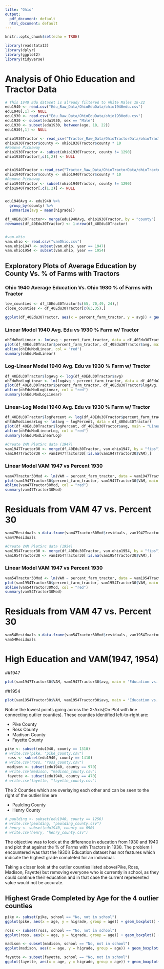 ```yaml
---
title: "Ohio"
output:
  pdf_document: default
  html_document: default
---
```


```r
knitr::opts_chunk$set(echo = TRUE)
```


```r
library(readstata13)
library(dplyr)
library(ggplot2)
library(tidyverse)
```
# Analysis of Ohio Education and Tractor Data

```r
# This 1940 Edu dataset is already filtered to White Males 18-22
edu1940 <- read.csv("Edu_Raw_Data/OhioEduData/ohio1940edu.csv")
edu1940[,1] <- NULL
edu1930 <- read.csv("Edu_Raw_Data/OhioEduData/ohio1930edu.csv")
edu1930 <- subset(edu1930, sex == "Male")
edu1930 <- subset(edu1930, between(age, 18, 22))
edu1930[,1] <- NULL

ohio1930Tractor <- read_csv("Tractor_Raw_Data/OhioTractorData/ohioTractor1930.csv")
ohio1930Tractor$county <- ohio1930Tractor$county * 10
#Remove Pickaway
ohio1930Tractor <- subset(ohio1930Tractor, county != 1290)
ohio1930Tractor[,c(1,2)] <- NULL


ohio1940Tractor <-read_csv("Tractor_Raw_Data/OhioTractorData/ohioTractor1940.csv")
ohio1940Tractor$county <- ohio1940Tractor$county * 10
#Remove Pickaway
ohio1940Tractor <- subset(ohio1940Tractor, county != 1290)
ohio1940Tractor[,c(1,2)] <- NULL


edu1940Avg <- edu1940 %>%
  group_by(county) %>%
  summarise(avg = mean(higrade))

df_40Edu30Tractor<- merge(edu1940Avg, ohio1930Tractor, by = "county")
rownames(df_40Edu30Tractor) <- 1:nrow(df_40Edu30Tractor)


#vam-ohio
vam.ohio <- read.csv("vamOhio.csv")
vam.ohio1947 <- subset(vam.ohio, year == 1947)
vam.ohio1954 <- subset(vam.ohio, year == 1954)
```

## Exploratory Plots of Average Education by County Vs. % of Farms with Tractors

### Ohio 1940 Average Education Vs. Ohio 1930 % of Farms with Tractor
```r
low_counties <- df_40Edu30Tractor[c(65, 70,49, 24),]
close_counties <- df_40Edu30Tractor[c(63,35),]

ggplot(df_40Edu30Tractor, aes(x = percent_farm_tractor, y = avg)) + geom_point() + geom_path(data = low_counties, color = "red") + geom_point(data = close_counties, shape = 8, color = "red") + xlab("1930 % Farms with Tractor") + ylab("1940 Average Education") + ggtitle("Ohio Counties")
```



### Linear Model 1940 Avg. Edu vs 1930 % Farm w/ Tractor
```r
ohEduModLinear <- lm(avg ~ percent_farm_tractor, data = df_40Edu30Tractor)
plot(df_40Edu30Tractor$percent_farm_tractor, df_40Edu30Tractor$avg, main = "Linear")
abline(ohEduModLinear, col = "red")
summary(ohEduModLinear)
```


### Log-Linear Model 1940 Avg. Edu vs 1930 % Farm w/ Tractor
```r
df_40Edu30Tractor$logAvg <- log(df_40Edu30Tractor$avg)
ohEduModLogLinear <- lm(logAvg ~ percent_farm_tractor, data = df_40Edu30Tractor)
plot(df_40Edu30Tractor$percent_farm_tractor, df_40Edu30Tractor$logAvg, main = "Log-Linear")
abline(ohEduModLogLinear, col = "red")
summary(ohEduModLogLinear)

```

### Linear-Log Model 1940 Avg. Edu vs 1930 % Farm w/ Tractor
```r
df_40Edu30Tractor$logPercent <- log(df_40Edu30Tractor$percent_farm_tractor)
ohEduModLinearLog <- lm(avg ~ logPercent, data = df_40Edu30Tractor)
plot(df_40Edu30Tractor$logPercent, df_40Edu30Tractor$avg, main = "Linear-Log")
abline(ohEduModLinearLog, col = "red")
summary(ohEduModLinearLog)
```



```r
#Create VAM PlotSrc data (1947)
vam1947Tractor30 <- merge(df_40Edu30Tractor, vam.ohio1947, by = "fips")
vam1947Tractor30 <- vam1947Tractor30[!is.na(vam1947Tractor30$VAM),]
```




### Linear Model VAM 1947 vs Percent 1930
```r
vam47Tractor30Mod <- lm(VAM ~ percent_farm_tractor, data = vam1947Tractor30)
plot(vam1947Tractor30$percent_farm_tractor, vam1947Tractor30$VAM, main = "Linear")
abline(vam47Tractor30Mod, col = "red")
summary(vam47Tractor30Mod)
```


# Residuals from VAM 47 vs. Percent 30
```r
vam47Residuals <-data.frame(vam47Tractor30Mod$residuals, vam1947Tractor30$county, vam1947Tractor30)
vam47Residuals
```







```r
#Create VAM PlotSrc data (1954)
vam1954Tractor30 <- merge(df_40Edu30Tractor, vam.ohio1954, by = "fips")
vam1954Tractor30 <- vam1954Tractor30[!is.na(vam1954Tractor30$VAM),]
```




### Linear Model VAM 1947 vs Percent 1930
```r
vam54Tractor30Mod <- lm(VAM ~ percent_farm_tractor, data = vam1954Tractor30)
plot(vam1954Tractor30$percent_farm_tractor, vam1954Tractor30$VAM, main = "Linear")
abline(vam54Tractor30Mod, col = "red")
summary(vam54Tractor30Mod)
```


# Residuals from VAM 47 vs. Percent 30
```r
vam54Residuals <-data.frame(vam54Tractor30Mod$residuals, vam1954Tractor30$county, vam1954Tractor30)
vam54Residuals
```




# High Education and VAM(1947, 1954)

##1947
```r
plot(vam1947Tractor30$VAM, vam1947Tractor30$avg, main = "Education vs. VAM (1947)")
```






##1954
```r
plot(vam1954Tractor30$VAM, vam1954Tractor30$avg, main = "Education vs. VAM (1954)")
```













Notice the lowest points going across the X-Axis(On Plot with line connecting outlier counties). These counties identified left-to-right are:

* Pike County
* Ross County
* Madison County
* Fayette County

```r
pike <- subset(edu1940, county == 1310)
# write.csv(pike, "pike_county.csv")
 ross <- subset(edu1940, county == 1410)
# write.csv(ross, "ross_county.csv")
 madison <- subset(edu1940, county == 970)
# write.csv(madison, "madison_county.csv")
 fayette <- subset(edu1940, county == 470)
# write.csv(fayette, "fayette_county.csv")
```

The 2 Counties which are overlaying each other and can be seen to the right of the outlier line are

* Paulding County
* Henry County

```r
# paulding <- subset(edu1940, county == 1250)
# write.csv(paulding, "paulding_county.csv")
# henry <- subset(edu1940, county == 690)
# write.csv(henry, "henry_county.csv")
```


The objective was to look at the difference in education from 1930 and 1940 and plot that against the % of Farms with Tractors in 1930. 
The problem I encountered was that the 1930's Education dataset has not features which indicate the highest grade completed for an individual.

Taking a closer look at the outlier counties listed above(Pike, Ross, Madison, Fayette)
but removing everyone who is currently in school, as they could continue their education and in that case the current represented value would not be accurate.

## Highest Grade Completed by Age for the 4 outlier counties
```r
pike <- subset(pike, school == "No, not in school")
ggplot(pike, aes(x = age, y = higrade, group = age)) + geom_boxplot() + xlab("Age Groups") + ylab("Highest Grade Completed") + ggtitle("Pike County")
```

```r
ross <- subset(ross, school == "No, not in school")
ggplot(ross, aes(x = age, y = higrade, group = age)) + geom_boxplot() + xlab("Age Groups") + ylab("Highest Grade Completed") + ggtitle("Ross County")
```

```r
madison <- subset(madison, school == "No, not in school")
ggplot(madison, aes(x = age, y = higrade, group = age)) + geom_boxplot() + xlab("Age Groups") + ylab("Highest Grade Completed") + ggtitle("Madison County")
```

```r
fayette <- subset(fayette, school == "No, not in school")
ggplot(fayette, aes(x = age, y = higrade, group = age)) + geom_boxplot() + xlab("Age Groups") + ylab("Highest Grade Completed") + ggtitle("Fayette County")
```

